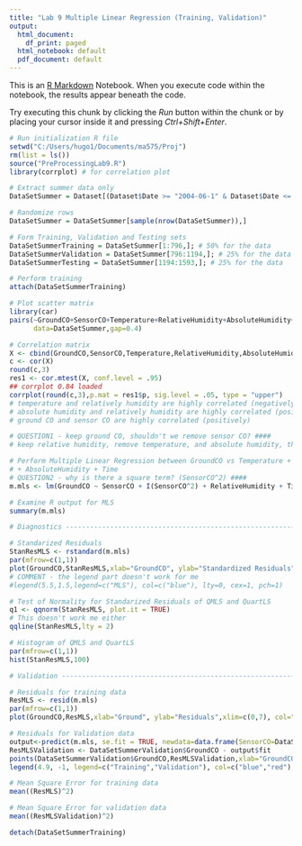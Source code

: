 ```yaml
---
title: "Lab 9 Multiple Linear Regression (Training, Validation)"
output:
  html_document:
    df_print: paged
  html_notebook: default
  pdf_document: default
---
```


This is an [R Markdown](http://rmarkdown.rstudio.com) Notebook. When you execute code within the notebook, the results appear beneath the code. 

Try executing this chunk by clicking the *Run* button within the chunk or by placing your cursor inside it and pressing *Ctrl+Shift+Enter*. 

```r
# Run initialization R file
setwd("C:/Users/hugo1/Documents/ma575/Proj")
rm(list = ls())
source("PreProcessingLab9.R")
library(corrplot) # for correlation plot
```
```r
# Extract summer data only
DataSetSummer = Dataset[(Dataset$Date >= "2004-06-1" & Dataset$Date <= "2004-8-31") | (Dataset$Date >= "2005-06-1" & Dataset$Date <= "2005-8-31"),]

# Randomize rows
DataSetSummer = DataSetSummer[sample(nrow(DataSetSummer)),]

# Form Training, Validation and Testing sets
DataSetSummerTraining = DataSetSummer[1:796,]; # 50% for the data
DataSetSummerValidation = DataSetSummer[796:1194,]; # 25% for the data
DataSetSummerTesting = DataSetSummer[1194:1593,]; # 25% for the data

# Perform training
attach(DataSetSummerTraining) 

# Plot scatter matrix 
library(car)
pairs(~GroundCO+SensorCO+Temperature+RelativeHumidity+AbsoluteHumidity+Time,
      data=DataSetSummer,gap=0.4)

# Correlation matrix
X <- cbind(GroundCO,SensorCO,Temperature,RelativeHumidity,AbsoluteHumidity,Time)
c <- cor(X)
round(c,3)
res1 <- cor.mtest(X, conf.level = .95)
## corrplot 0.84 loaded
corrplot(round(c,3),p.mat = res1$p, sig.level = .05, type = "upper")
# temperature and relatively humidity are highly correlated (negatively)
# absolute humidity and relatively humidity are highly correlated (positively)
# ground CO and sensor CO are highly correlated (positively)

# QUESTION1 - keep ground CO, shouldn't we remove sensor CO? ####
# keep relative humidity, remove temperature, and absolute humidity, then keep time
```


```r
# Perform Multiple Linear Regression between GroundCO vs Temperature + SensorCO + RelativeHumidity 
# + AbsoluteHumidity + Time
# QUESTION2 - why is there a square term? (SensorCO^2) ####
m.mls <- lm(GroundCO ~ SensorCO + I(SensorCO^2) + RelativeHumidity + Time)

# Examine R output for MLS
summary(m.mls)

```



```r
# Diagnostics -----------------------------------------------------------------------------------------------

# Standarized Residuals
StanResMLS <- rstandard(m.mls)
par(mfrow=c(1,1))
plot(GroundCO,StanResMLS,xlab="GroundCO", ylab="Standardized Residuals",xlim=c(0,7), col="blue") +abline(h=2,lty=2) + abline(h=-2,lty=2) 
# COMMENT - the legend part doesn't work for me
#legend(5.5,1.5,legend=c("MLS"), col=c("blue"), lty=0, cex=1, pch=1)

# Test of Normality for Standarized Residuals of QMLS and QuartLS
q1 <- qqnorm(StanResMLS, plot.it = TRUE) 
# This doesn't work me either
qqline(StanResMLS,lty = 2)

# Histogram of QMLS and QuartLS
par(mfrow=c(1,1))
hist(StanResMLS,100)

```
```r
# Validation ------------------------------------------------------------------------------------------------

# Residuals for training data
ResMLS <- resid(m.mls)
par(mfrow=c(1,1))
plot(GroundCO,ResMLS,xlab="Ground", ylab="Residuals",xlim=c(0,7), col="blue")

# Residuals for Validation data
output<-predict(m.mls, se.fit = TRUE, newdata=data.frame(SensorCO=DataSetSummerValidation$SensorCO, RelativeHumidity=DataSetSummerValidation$RelativeHumidity, Time=DataSetSummerValidation$Time))
ResMLSValidation <- DataSetSummerValidation$GroundCO - output$fit
points(DataSetSummerValidation$GroundCO,ResMLSValidation,xlab="GroundCO", ylab="Residuals",xlim=c(0,7),col="red")
legend(4.9, -1, legend=c("Training","Validation"), col=c("blue","red"), lty=0, cex=1, pch=1)

# Mean Square Error for training data
mean((ResMLS)^2)
```

```r
# Mean Square Error for validation data
mean((ResMLSValidation)^2)

detach(DataSetSummerTraining)

```

